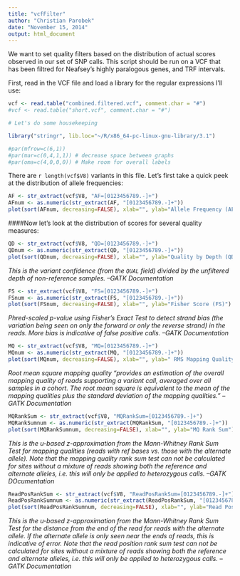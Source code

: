 ```yaml
---
title: "vcfFilter"
author: "Christian Parobek"
date: "November 15, 2014"
output: html_document
---
```


We want to set quality filters based on the distribution of actual scores observed in our set of SNP calls. This script should be run on a VCF that has been filtred for Neafsey's highly paralogous genes, and TRF intervals.

First, read in the VCF file and load a library for the regular expressions I'll use:
```r
vcf <- read.table("combined.filtered.vcf", comment.char = "#")
#vcf <- read.table("short.vcf", comment.char = "#")
```

```r
# Let's do some housekeeping

library("stringr", lib.loc="~/R/x86_64-pc-linux-gnu-library/3.1")

#par(mfrow=c(6,1))
#par(mar=c(0,4,1,1)) # decrease space between graphs
#par(oma=c(4,0,0,0)) # Make room for overall labels
```


There are `r length(vcf$V8)` variants in this file. Let's first take a quick peek at the distribution of allele frequencies:
```r
AF <- str_extract(vcf$V8, "AF=[0123456789.-]+")
AFnum <- as.numeric(str_extract(AF, "[0123456789.-]+"))
plot(sort(AFnum, decreasing=FALSE), xlab="", ylab="Allele Frequency (AF)")
```

####Now let's look at the distribution of scores for several quality measures:
```r
QD <- str_extract(vcf$V8, "QD=[0123456789.-]+")
QDnum <- as.numeric(str_extract(QD, "[0123456789.-]+"))
plot(sort(QDnum, decreasing=FALSE), xlab="", ylab="Quality by Depth (QD)")
```

_This is the variant confidence (from the `QUAL` field) divided by the unfiltered depth of non-reference samples. --GATK Documentation_

```r
FS <- str_extract(vcf$V8, "FS=[0123456789.-]+")
FSnum <- as.numeric(str_extract(FS, "[0123456789.-]+"))
plot(sort(FSnum, decreasing=FALSE), xlab="", ylab="Fisher Score (FS)")
```

_Phred-scaled p-value using Fisher’s Exact Test to detect strand bias (the variation being seen on only the forward or only the reverse strand) in the reads. More bias is indicative of false positive calls. --GATK Documentation_

```r
MQ <- str_extract(vcf$V8, "MQ=[0123456789.-]+")
MQnum <- as.numeric(str_extract(MQ, "[0123456789.-]+"))
plot(sort(MQnum, decreasing=FALSE), xlab="", ylab=" RMS Mapping Quality (MQ)")
```

_Root mean square mapping quality "provides an estimation of the overall mapping quality of reads supporting a variant call, averaged over all samples in a cohort. The root mean square is equivalent to the mean of the mapping qualities plus the standard deviation of the mapping qualities." --GATK Documentation_

```r
MQRankSum <- str_extract(vcf$V8, "MQRankSum=[0123456789.-]+")
MQRankSumnum <- as.numeric(str_extract(MQRankSum, "[0123456789.-]+"))
plot(sort(MQRankSumnum, decreasing=FALSE), xlab="", ylab="MQ Rank Sum")
```

_This is the u-based z-approximation from the Mann-Whitney Rank Sum Test for mapping qualities (reads with ref bases vs. those with the alternate allele). Note that the mapping quality rank sum test can not be calculated for sites without a mixture of reads showing both the reference and alternate alleles, i.e. this will only be applied to heterozygous calls. --GATK DOcumentation_

```r
ReadPosRankSum <- str_extract(vcf$V8, "ReadPosRankSum=[0123456789.-]+")
ReadPosRankSumnum <- as.numeric(str_extract(ReadPosRankSum, "[0123456789.-]+"))
plot(sort(ReadPosRankSumnum, decreasing=FALSE), xlab="", ylab="Read Position Rank Sum")

```

_This is the u-based z-approximation from the Mann-Whitney Rank Sum Test for the distance from the end of the read for reads with the alternate allele. If the alternate allele is only seen near the ends of reads, this is indicative of error. Note that the read position rank sum test can not be calculated for sites without a mixture of reads showing both the reference and alternate alleles, i.e. this will only be applied to heterozygous calls. --GATK Documentation_

